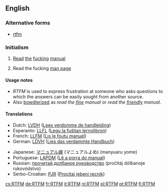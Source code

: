 ==English==

===Alternative forms===
* [[rtfm]]

===Initialism===
{{head|en|initialism}}

# {{context|Internet|lang=en}} [[read|Read]] [[the]] [[fucking]] [[manual]]
# {{context|Internet|Unix|lang=en}} Read the fucking [[man page]]

====Usage notes====
* ''RTFM'' is used to express frustration at someone who asks questions to which the answers can be easily sought from another source.
* Also [[bowdlerize|bowdlerized]] as ''read the [[fine]] manual'' or ''read the [[friendly]] manual''.

====Translations====
<!--Note: Provide ABBREVIATIONS where these exist and ensure translations are IDIOMATIC-->
{{trans-top|Abbreviation of ''Read the fucking manual''}}
* Dutch: [[LVDH]] ([[Lees verdomme de handleiding]])
* Esperanto: [[LLFL]] ([[Legu la fuŝitan lernolibron]])
* French: [[LLFM]] ([[Lis le foutu manuel]])
* German: [[LDVH]] ([[Lies das verdammte Handbuch]])
{{trans-mid}}
* Japanese: [[マニュアル嫁]] (マニュアルよめ) (manyuaru yome)
* Portuguese: [[LAPDM]] ([[Lê a porra do manual]])
* Russian: [[прочитай долбаное руководство]] (pročitáj dólbanoje rukovódstvo)
* Serbo-Croatian: [[PJR]] ([[Procitaj jebeni recnik]])
{{trans-bottom}}

[[cs:RTFM]]
[[de:RTFM]]
[[fr:RTFM]]
[[it:RTFM]]
[[nl:RTFM]]
[[pl:RTFM]]
[[pt:RTFM]]
[[fi:RTFM]]